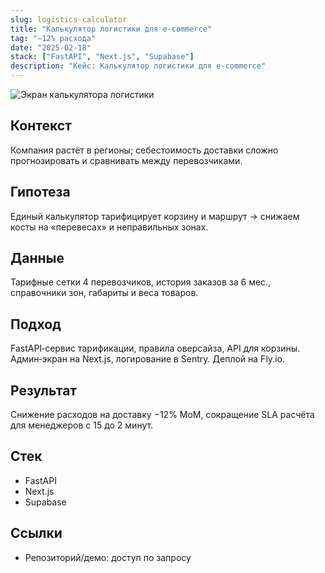 ```yaml
---
slug: logistics-calculator
title: "Калькулятор логистики для e‑commerce"
tag: "—12% расхода"
date: "2025-02-18"
stack: ["FastAPI", "Next.js", "Supabase"]
description: "Кейс: Калькулятор логистики для e‑commerce"
---
```


![Экран калькулятора логистики](/cases/logistics-calculator/screenshot.png)

## Контекст
Компания растёт в регионы; себестоимость доставки сложно прогнозировать и сравнивать между перевозчиками.

## Гипотеза
Единый калькулятор тарифицирует корзину и маршрут → снижаем косты на «перевесах» и неправильных зонах.

## Данные
Тарифные сетки 4 перевозчиков, история заказов за 6 мес., справочники зон, габариты и веса товаров.

## Подход
FastAPI‑сервис тарификации, правила оверсайза, API для корзины. Админ‑экран на Next.js, логирование в Sentry. Деплой на Fly.io.

## Результат
Снижение расходов на доставку −12% MoM, сокращение SLA расчёта для менеджеров с 15 до 2 минут.

## Стек
- FastAPI
- Next.js
- Supabase

## Ссылки
- Репозиторий/демо: доступ по запросу

